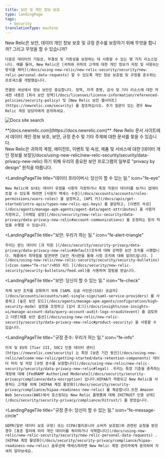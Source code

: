 ```yaml
---
title: 보안 및 개인 정보 보호
type: landingPage
tags:
  - Security
translationType: machine
---
```



<LandingPageHero>
  <HeroContent>
    New Relic은 보안, 데이터 개인 정보 보호 및 규정 준수를 보장하기 위해 무엇을 합니까? 그리고 무엇을 할 수 있습니까?

    다음은 데이터의 기밀성, 무결성 및 가용성을 보장하는 데 사용할 수 있는 몇 가지 리소스입니다. 예를 들어, New Relic은 [귀하와 귀하의 고객에 대한 개인 정보가 저장 및 사용되는 방식을 제어](/docs/using-new-relic/new-relic-security/security/new-relic-personal-data-requests) 할 수 있도록 개인 정보 보호법 및 규정을 준수하는 프로세스를 개발했습니다.

    연결된 세상에서 정보 보안은 중요합니다. 정책, 자격 증명, 감사 및 기타 리소스에 대한 자세한 내용은 [회사 보안 정책](/docs/licenses/license-information/referenced-policies/security-policy) 및 [New Relic 보안 웹사이트](https://newrelic.com/security) 를 참조하십시오. 추가 질문이 있는 경우 New Relic 계정 담당자에게 문의하세요.
  </HeroContent>

  <img
    title="Docs site search"
    alt="Docs site search"
    src={securityDocsDataPrivacySearch}
  />

  <figcaption>
    **[docs.newrelic.com](https://docs.newrelic.com)** :New Relic 문서 사이트에서 데이터 개인 정보 보호, 보안, 규정 준수 및 기타 주제에 대한 문서를 찾을 수 있습니다.
  </figcaption>
</LandingPageHero>

<LandingPageTileGrid>
  <LandingPageTile
    title="데이터 프라이버시: 우리가 하는 일."
    icon="fe-lock"
  >
    New Relic은 귀하의 계정, 에이전트, 이벤트 및 속성, 제품 및 서비스에 대한 [데이터 개인 정보를 보장](/docs/using-new-relic/new-relic-security/security/data-privacy-new-relic) 하기 위해 우리의 중요한 보안 프로그램의 일부로 "privacy by design" 원칙을 따릅니다.
  </LandingPageTile>

  <LandingPageTile
    title="데이터 프라이버시: 당신이 할 수 있는 일."
    icon="fe-eye"
  >
    New Relic에 보내는 데이터 유형을 사용자 지정하거나 특정 직원이 데이터를 보거나 업데이트할 수 있도록 하려면 [사용자 액세스 수준](/docs/accounts/accounts/roles-permissions/users-roles) 을 설정하고, [API 키](/docs/apis/get-started/intro-apis/types-new-relic-api-keys) 를 할당하고, [이벤트 속성](/docs/agents/manage-apm-agents/agent-data/agent-attributes) 을 사용자 지정하고, [이메일 설정](/docs/security/new-relic-security/data-privacy/data-privacy-new-relic#account-communications) 을 조정하는 등의 작업을 수행할 수 있습니다.
  </LandingPageTile>

  <LandingPageTile
    title="보안: 우리가 하는 일."
    icon="fe-alert-triangle"
  >
    우리는 받는 데이터 [과 직원 ](/docs/security/security-privacy/data-privacy/data-privacy-new-relic#default)모두에 대해 강력한 보안 조치를 시행합니다. 제품에서 취약점을 발견하면 [보안 게시판을 통해 시정 조치에 대해 알려드립니다. ](/docs/using-new-relic/new-relic-security/security/security-bulletins)[<Icon name="fe-rss"/>RSS 피드 ](/docs/security/new-relic-security/security-bulletins/feed.xml)을 사용하여 알림을 받습니다.
  </LandingPageTile>

  <LandingPageTile
    title="보안: 당신이 할 수 있는 일."
    icon="fe-check"
  >
    자체 보안 조치를 강화하기 위해 [SAML 싱글 사인온(SSO) 공급자](/docs/accounts/accounts/saml-single-sign/saml-service-providers) 를 사용하고 [높은 보안 모드](/docs/agents/manage-apm-agents/configuration/high-security-mode) 설정을 조정하고 [감사 로그](/docs/insights/use-insights-ui/manage-account-data/query-account-audit-logs-nrauditevent) 를 검토하고 다른[제품 보안 옵션](/docs/using-new-relic/new-relic-security/security/data-privacy-new-relic#product-security) 을 사용할 수 있습니다.
  </LandingPageTile>

  <LandingPageTile
    title="규정 준수: 우리가 하는 일."
    icon="fe-info"
  >
    미국 및 EU의 [Tier III, SOC2 인증 데이터 센터](https://newrelic.com/security) 는 특정 [보존 기간 동안](/docs/using-new-relic/welcome-new-relic/getting-started/data-retention-components) 데이터 처리 및 저장 [규정 준수를 보장합니다](/docs/using-new-relic/new-relic-security/security/data-privacy-new-relic#legal) .우리는 특정 기준을 충족하는 계정에 대해 [FedRAMP Authorized Moderate](/docs/security/security-privacy/compliance/data-encryption) 입니다.HIPAA가 적용되고 New Relic을 사용하는 고객을 위해 [HIPAA 계정 활성화](/docs/security/security-privacy/compliance/hipaa-readiness-new-relic) 를 제공합니다.또한 Amazon Web Services(AWS)에서 호스팅되는 New Relic 플랫폼에 대해 [HITRUST 인증 상태](/docs/security/security-privacy/compliance/hitrust/) 를 받았습니다.
  </LandingPageTile>

  <LandingPageTile
    title="규정 준수: 당신이 할 수 있는 일."
    icon="fe-message-circle"
  >
    GDPR(일반 데이터 보호 규정) 또는 CCPA(캘리포니아 소비자 보호법)와 관련된 요청을 받은 경우 [표준 절차에 따라 개인 데이터를 쿼리하거나 삭제합니다](/docs/using-new-relic/new-relic-security/security/new-relic-personal-data-requests) .[HIPAA 계정 활성화](/docs/security/security-privacy/compliance/hipaa-readiness-new-relic) 솔루션에 액세스하려면 New Relic 계정 관리자에게 문의하여 자세히 알아보세요.
  </LandingPageTile>
</LandingPageTileGrid>